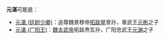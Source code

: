 '''元湛'''可能是：
*[[元湛_(廷尉少卿)|元湛 (廷尉少卿)]]：追尊魏景穆帝[[拓跋晃|拓跋晃]]曾孙，章武王[[元彬_(北魏)|元彬]]之子
*[[元湛_(广阳王)|元湛 (广阳王)]]：[[魏太武帝|魏太武帝]]拓跋焘玄孙，广阳忠武王[[元渊|元渊]]之子

{{消歧义|cat=二字元姓人名消歧义}}